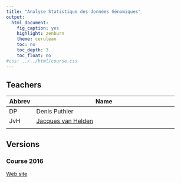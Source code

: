 ```yaml
---
title: "Analyse Statistique des données Génomiques"
output:
  html_document:
    fig_caption: yes
    highlight: zenburn
    theme: cerulean
    toc: no
    toc_depth: 3
    toc_float: no
#css: ../../html/course.css
---
```



## Teachers

| Abbrev | Name  |
|----------|--------------------------------------------------|
| DP |  Denis Puthier |
| JvH | [Jacques van Helden](http://jacques.van-helden.perso.luminy.univ-amu.fr/) |
| | |

## Versions

### Course 2016

[Web site](course_contents_asg_2016.html)

